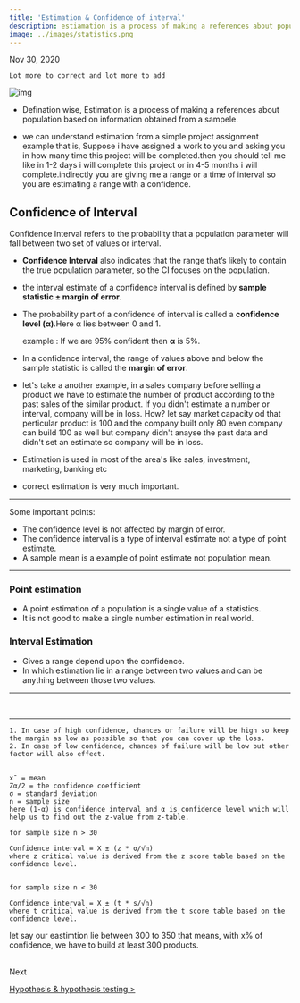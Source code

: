 ```yaml
---
title: 'Estimation & Confidence of interval'
description: estiamation is a process of making a references about population based on information obtained from sample. we will discuss more briefly about estimation and confidence interval.
image: ../images/statistics.png
--- 
```


Nov 30, 2020

```
Lot more to correct and lot more to add 
```

![img](https://i.imgur.com/p8usCmm.png)


- Defination wise, Estimation is a process of making a references about population based on information obtained from a sampele.

- we can understand estimation from a simple project assignment example that is, Suppose i have assigned a work to you and asking you in how  many 
time this project will be completed.then you should tell me like in 1-2 days i will complete this project or in 4-5 months i will complete.indirectly 
you are giving me a range or a time of interval so you are estimating a range with a confidence.

## Confidence of Interval

Confidence Interval refers to the probability that a population parameter will fall between two set of values or interval.

- **Confidence Interval** also indicates that the range that’s likely to contain the true population parameter, so the CI focuses on the population.

- the interval estimate of a confidence interval is defined by **sample statistic ± margin of error**.

- The probability part of a confidence of interval is called a **confidence level (α)**.Here α lies between 0 and 1.

    example : If we are 95% confident then **α** is 5%.

- In a confidence interval, the range of values above and below the sample statistic is called the **margin of error**.

- let's take a another example, in a sales company before selling a product we have to estimate the number of product according to the past sales of the similar product.
If you didn't estimate a number or interval, company will be in loss. How? let say market capacity od that perticular product is 100 and the company built only 80 even company 
can build 100 as well but company didn't anayse the past data and didn't set an estimate so company will be in loss.

- Estimation is used in most of the area's like sales, investment, marketing, banking etc

- correct estimation is very much important.

---
Some important points:

- The confidence level is not affected by margin of error.
- The confidence interval is a type of interval estimate not a type of point estimate.
- A sample mean is a example of point estimate not population mean.
---

### Point estimation 

- A point estimation of a population is a single value of a statistics.
- It is not good to make a single number estimation in real world.

### Interval Estimation

- Gives a range depend upon the confidence.
- In which estimation lie in a range between two values and can be anything between those two values.

---
<br />

---


```
1. In case of high confidence, chances or failure will be high so keep the margin as low as possible so that you can cover up the loss.
2. In case of low confidence, chances of failure will be low but other factor will also effect.
```

##

```
x¯ = mean
Zα/2 = the confidence coefficient
σ = standard deviation
n = sample size
here (1-α) is confidence interval and α is confidence level which will help us to find out the z-value from z-table.
```

```
for sample size n > 30

Confidence interval = X ± (z * σ/√n) 
where z critical value is derived from the z score table based on the confidence level.


for sample size n < 30

Confidence interval = X ± (t * s/√n)
where t critical value is derived from the t score table based on the confidence level.

```


let say our eastimtion lie between 300 to 350 that means, with x% of confidence, we have to build at least 300 products.


<br />
Next 

[Hypothesis & hypothesis testing >](/notes/stats/hypothesis-and-hypothesis-testing-1/)